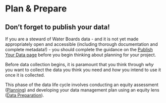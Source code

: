 # Plan & Prepare

::: callout-important
# Don't forget to publish your data!

If you are a steward of Water Boards data - and it is not yet made appropriately open and accessible (including thorough documentation and complete metadata!) - you should complete the guidance on the [Publish Your Data page](https://cawaterboarddatacenter.github.io/equity-data-handbook/publish-data.html) before you begin thinking about planning for your project.
:::

Before data collection begins, it is paramount that you think through *why* you want to collect the data you think you need and *how* you intend to use it once it is collected.

This phase of the data life cycle involves conducting an equity assessment ([Planning](https://cawaterboarddatacenter.github.io/equity-data-handbook/plan-prep/plan.html)) and developing your data management plan using an equity lens ([Data Preparation](https://cawaterboarddatacenter.github.io/equity-data-handbook/plan-prep/prep.html)).


